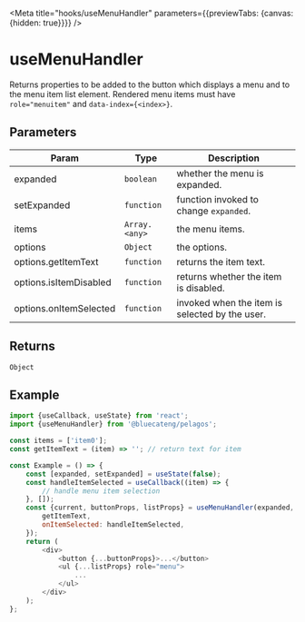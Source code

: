<!-- DO NOT EDIT, generated from useMenuHandler.js -->


<Meta title="hooks/useMenuHandler" parameters={{previewTabs: {canvas: {hidden: true}}}} />

# useMenuHandler

Returns properties to be added to the button which displays a menu and to the menu item list element.
Rendered menu items must have `role="menuitem"` and `data-index={<index>}`.

## Parameters

| Param                  | Type          | Description                                    |
| ---------------------- | ------------- | ---------------------------------------------- |
| expanded               | `boolean`     | whether the menu is expanded.                  |
| setExpanded            | `function`    | function invoked to change `expanded`.         |
| items                  | `Array.<any>` | the menu items.                                |
| options                | `Object`      | the options.                                   |
| options.getItemText    | `function`    | returns the item text.                         |
| options.isItemDisabled | `function`    | returns whether the item is disabled.          |
| options.onItemSelected | `function`    | invoked when the item is selected by the user. |

## Returns

`Object`

## Example

```js
import {useCallback, useState} from 'react';
import {useMenuHandler} from '@bluecateng/pelagos';

const items = ['item0'];
const getItemText = (item) => ''; // return text for item

const Example = () => {
	const [expanded, setExpanded] = useState(false);
	const handleItemSelected = useCallback((item) => {
		// handle menu item selection
	}, []);
	const {current, buttonProps, listProps} = useMenuHandler(expanded, setExpanded, items, {
		getItemText,
		onItemSelected: handleItemSelected,
	});
	return (
		<div>
			<button {...buttonProps}>...</button>
			<ul {...listProps} role="menu">
				...
			</ul>
		</div>
	);
};
```
